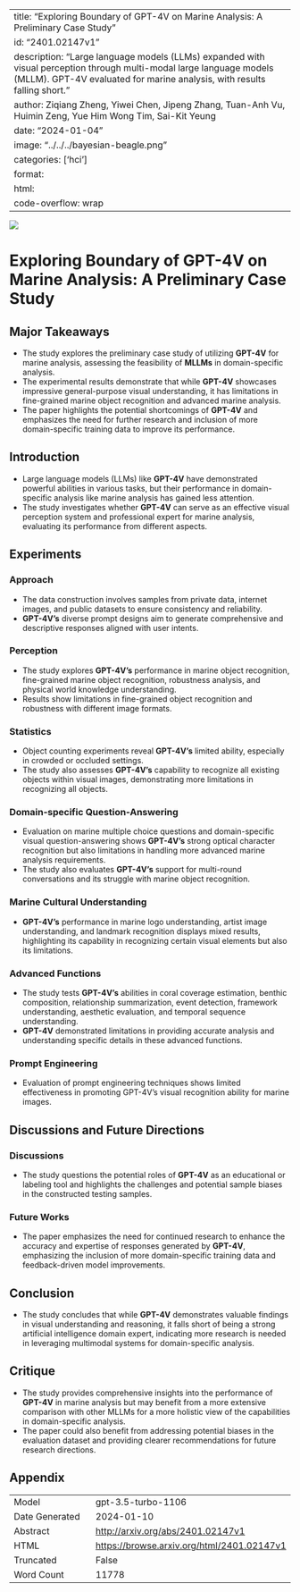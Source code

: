 
---
title: "Exploring Boundary of GPT-4V on Marine Analysis: A Preliminary Case Study"
id: "2401.02147v1"
description: "Large language models (LLMs) expanded with visual perception through multi-modal large language models (MLLM). GPT-4V evaluated for marine analysis, with results falling short."
author: Ziqiang Zheng, Yiwei Chen, Jipeng Zhang, Tuan-Anh Vu, Huimin Zeng, Yue Him Wong Tim, Sai-Kit Yeung
date: "2024-01-04"
image: "../../../bayesian-beagle.png"
categories: ['hci']
format:
  html:
    code-overflow: wrap
---

![](None)

# Exploring Boundary of GPT-4V on Marine Analysis: A Preliminary Case Study

## Major Takeaways
- The study explores the preliminary case study of utilizing **GPT-4V** for marine analysis, assessing the feasibility of **MLLMs** in domain-specific analysis.
- The experimental results demonstrate that while **GPT-4V** showcases impressive general-purpose visual understanding, it has limitations in fine-grained marine object recognition and advanced marine analysis.
- The paper highlights the potential shortcomings of **GPT-4V** and emphasizes the need for further research and inclusion of more domain-specific training data to improve its performance.

## Introduction
- Large language models (LLMs) like **GPT-4V** have demonstrated powerful abilities in various tasks, but their performance in domain-specific analysis like marine analysis has gained less attention.
- The study investigates whether **GPT-4V** can serve as an effective visual perception system and professional expert for marine analysis, evaluating its performance from different aspects.

## Experiments
### Approach
- The data construction involves samples from private data, internet images, and public datasets to ensure consistency and reliability.
- **GPT-4V's** diverse prompt designs aim to generate comprehensive and descriptive responses aligned with user intents.

### Perception
- The study explores **GPT-4V's** performance in marine object recognition, fine-grained marine object recognition, robustness analysis, and physical world knowledge understanding.
- Results show limitations in fine-grained object recognition and robustness with different image formats.

### Statistics
- Object counting experiments reveal **GPT-4V's** limited ability, especially in crowded or occluded settings.
- The study also assesses **GPT-4V's** capability to recognize all existing objects within visual images, demonstrating more limitations in recognizing all objects.

### Domain-specific Question-Answering
- Evaluation on marine multiple choice questions and domain-specific visual question-answering shows **GPT-4V's** strong optical character recognition but also limitations in handling more advanced marine analysis requirements.
- The study also evaluates **GPT-4V's** support for multi-round conversations and its struggle with marine object recognition.

### Marine Cultural Understanding
- **GPT-4V's** performance in marine logo understanding, artist image understanding, and landmark recognition displays mixed results, highlighting its capability in recognizing certain visual elements but also its limitations.

### Advanced Functions
- The study tests **GPT-4V's** abilities in coral coverage estimation, benthic composition, relationship summarization, event detection, framework understanding, aesthetic evaluation, and temporal sequence understanding.
- **GPT-4V** demonstrated limitations in providing accurate analysis and understanding specific details in these advanced functions.

### Prompt Engineering
- Evaluation of prompt engineering techniques shows limited effectiveness in promoting GPT-4V's visual recognition ability for marine images.

## Discussions and Future Directions
### Discussions
- The study questions the potential roles of **GPT-4V** as an educational or labeling tool and highlights the challenges and potential sample biases in the constructed testing samples.

### Future Works
- The paper emphasizes the need for continued research to enhance the accuracy and expertise of responses generated by **GPT-4V**, emphasizing the inclusion of more domain-specific training data and feedback-driven model improvements.

## Conclusion
- The study concludes that while **GPT-4V** demonstrates valuable findings in visual understanding and reasoning, it falls short of being a strong artificial intelligence domain expert, indicating more research is needed in leveraging multimodal systems for domain-specific analysis.

## Critique
- The study provides comprehensive insights into the performance of **GPT-4V** in marine analysis but may benefit from a more extensive comparison with other MLLMs for a more holistic view of the capabilities in domain-specific analysis.
- The paper could also benefit from addressing potential biases in the evaluation dataset and providing clearer recommendations for future research directions.

## Appendix

|          |          |
|----------|----------|
| Model     | gpt-3.5-turbo-1106       |
| Date Generated     | 2024-01-10       |
| Abstract | [http://arxiv.org/abs/2401.02147v1](http://arxiv.org/abs/2401.02147v1)        |
| HTML     | [https://browse.arxiv.org/html/2401.02147v1](https://browse.arxiv.org/html/2401.02147v1)       |
| Truncated       | False       |
| Word Count       | 11778       |